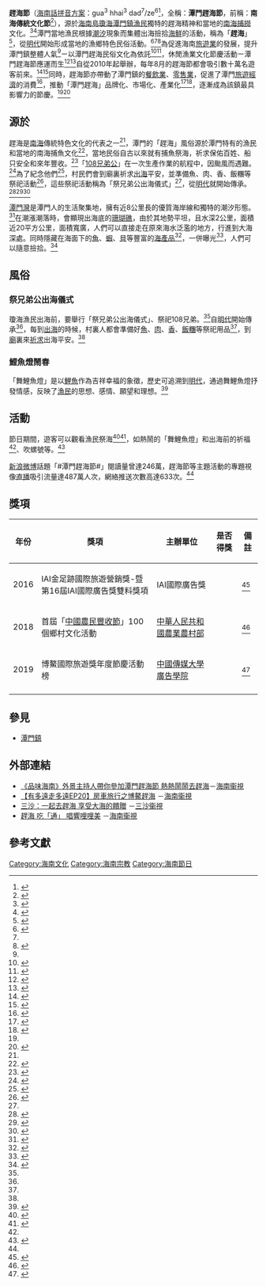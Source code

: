 {{otheruses |subject=在海南島潭門鎮舉辦的節日 |趕海節}}
{{UTC+8}}
{{Infobox Holiday
|holiday_name  = 趕海節
|type          = 
|image         = File:早晨赶海的人 - panoramio.jpg
|imagesize     = 
|caption       = 在早晨趕海的人
|official_name = 潭門趕海節
|nickname      = 趕海
|observedby    = [[潭門鎮|潭門鎮]]漁民和遊客們
|litcolor      = 
|longtype      = 捕撈文化<br>文化主題綜合活動
|significance  = 拜祭「108兄弟公」<br>促進海南[[旅遊業|旅遊業]]發展
|begins        = 每年[[8月|8月]]份左右
|ends          = 
|date          = 
|scheduling    = 
|duration      = 
|frequency     = 每年<ref>{{Cite news|url=http://hnrb.hinews.cn/html/2019-08/05/content_15_2.htm|title=海南周刊｜潭门：一个千年渔港的蝶变|author=赵优|date=2019-08-05|work=[[海南日报|海南日报]]|publisher=|accessdate=2020-07-26|language=zh-cn|format=|quote=8月中旬，琼海市潭门镇就要迎来一年一度的“赶海节”了}}</ref>
|week_ordinal  = <!-- 第一、第二⋯⋯等 -->
|weekday       = 
|month         = 
|date2019      = 8月17日至8月23日
|celebrations  = [[嘉年華會狂歡|嘉年華]]<ref>{{Cite news|url=http://hnrb.hinews.cn/html/2019-08/13/content_2_4.htm|title=潭门赶海节将于8月17日启动 4大板块5大亮点带游客体验南海文化|author=袁宇|date=2019-08-13|work=[[海南日报|海南日报]]|publisher=|accessdate=2020-07-26|language=zh-cn|format=|location=[[海口|海口]]|quote=渔民运动会、赶海寻宝、潭门鲜吃节、沙滩音乐节、露天沙滩观影、“泡沫之夏”亲水嘉年华、赶海盛典等13项主要活动|archive-date=2020-07-26|archive-url=https://web.archive.org/web/20200726080100/http://hnrb.hinews.cn/html/2019-08/13/content_2_4.htm|dead-url=no}}</ref>
|observances   = 「祭兄弟公出海儀式」<br>傳統祭海儀式（拜祭龍王、海神娘娘、祭「108兄弟公」、舞鯉魚燈）<ref>{{Cite news|url=http://paper.wenweipo.com/2017/08/06/WY1708060002.htm|title=海南漁民趕海「祭公」 數千人參與助興|author=|date=2017-08-06|work=[[文汇报_(香港)|文匯報]]|publisher=|accessdate=2020-07-25|language=zh-cn|format=|agency=[[中新社|中新社]]|quote=拜祭龍王、海神娘娘、祭鬥海盜戰風浪的「108兄弟公」、舞鯉魚燈等傳統祭海儀式}}</ref><br>趕海
|relatedto     = [[退潮|退潮]]
}}
'''趕海節'''（[[海南話拼音方案|海南話拼音方案]]：gua<sup>3</sup> hhai<sup>3</sup> dad<sup>7</sup>/ze<sup>6</sup><ref>{{Cite book|url=https://www.worldcat.org/oclc/27678326|publisher=广东人民出版社|location=[[广州|广州]]|isbn=7-218-00195-5|oclc=27678326|last=梁猷刚|last2=[[华南师范大学|华南师范大学]]|last3=《方音字典》编写组|title=海南音字典: 普通话对照|year=1988|pages=|first=|language=zh-cn|access-date=2020-07-25|archive-date=2020-07-13|archive-url=https://web.archive.org/web/20200713230548/https://www.worldcat.org/oclc/27678326|dead-url=no}}</ref>，全稱：'''潭門趕海節'''，前稱：'''南海傳統文化節'''<ref name=":5">{{Cite journal|title=海洋节事活动品牌营销研究——以海南潭门赶海节为例|author=周莹|url=https://kns.cnki.net/KCMS/detail/detail.aspx?dbcode=CJFQ&dbname=CJFDLAST2019&filename=LZHB201906073&v=MjQxOTFNcVk5Q1o0UjhlWDFMdXhZUzdEaDFUM3FUcldNMUZyQ1VSN3FmWU9ScEZDbmhVNy9MS1RmRGJMRzRIOWo=|date=2019-06-23|journal=旅游纵览(下半月)|accessdate=2020-07-26|issue=6|doi=|others=海南热带海洋学院|volume=|page=130-131|language=zh-cn|issn=1004-3292|pmid=|quote=前身为南海传统文化节，自2010年起已成功举办了九届，举办时间为每年的8月...微博话题“#潭门赶海节#”的阅读量已达246万，赶海寻宝等主题活动的专场视频直播吸引流量高达487万人次，网络推文数量则多达633篇次...2018年，参与人次突破二十万|archive-date=2020-07-26|archive-url=https://web.archive.org/web/20200726143129/https://kns.cnki.net/KCMS/detail/detail.aspx?dbcode=CJFQ&dbname=CJFDLAST2019&filename=LZHB201906073&v=MjQxOTFNcVk5Q1o0UjhlWDFMdXhZUzdEaDFUM3FUcldNMUZyQ1VSN3FmWU9ScEZDbmhVNy9MS1RmRGJMRzRIOWo=|dead-url=no}}</ref>），源於[[海南島|海南島]][[瓊海|瓊海]][[潭門鎮|潭門鎮]][[漁民|漁民]]獨特的趕海精神和當地的[[南海|南海]][[過度捕魚|捕撈]]文化。<ref>{{Cite news|url=http://hnrb.hinews.cn/html/2018-01/24/content_19_1.htm|title=2018年海南特色节庆活动精彩纷呈 节庆会展“节目单”先睹为快|author=赵优|date=2018-01-24|work=[[海南日报|海南日报]]|publisher=|accessdate=2020-07-25|language=zh-cn|format=|quote=“赶海”缘起于潭门渔民特有的闯海气概与本地南海渔耕文化|archive-date=2020-07-25|archive-url=https://web.archive.org/web/20200725135759/http://hnrb.hinews.cn/html/2018-01/24/content_19_1.htm|dead-url=no}}</ref><ref>{{Cite news|url=http://paper.wenweipo.com/2015/08/02/CH1508020027.htm|title=南海休漁結束 近九千船出海|author=|date=2015-08-02|work=[[文汇报_(香港)|文匯報]]|publisher=|accessdate=2020-07-26|language=zh-hk|format=|quote=舉行「潭門趕海節」活動，讓更多群眾了解南海的漁業文化|agency=[[新華社|新華社]]|archive-date=2020-07-26|archive-url=https://web.archive.org/web/20200726102149/http://paper.wenweipo.com/2015/08/02/CH1508020027.htm|dead-url=no}}</ref>潭門當地漁民根據[[潮汐|潮汐]]現象而集體出海撿拾[[海鮮|海鮮]]的活動，稱為「'''趕海'''」<ref>{{Cite news|url=http://hnrb.hinews.cn/html/2019-08/18/content_1_7.htm|title=发展休闲渔业，推动旅游消费提质升级 琼海潭门赶海节引来国内外游客|author=袁宇|date=2019-08-18|work=[[海南日报|海南日报]]|publisher=|accessdate=2020-07-26|language=zh-cn|format=|publication-place=[[嘉积|嘉积]]|quote=当地渔民依据这一独特潮汐现象而进行的集体下海捡拾海产活动，被称为“赶海”|archive-date=2020-07-26|archive-url=https://web.archive.org/web/20200726092838/http://hnrb.hinews.cn/html/2019-08/18/content_1_7.htm|dead-url=no}}</ref>，從[[明朝|明代]]開始形成當地的漁鄉特色民俗活動。<ref>{{Cite news|url=https://www.hainan.gov.cn/hainan/szfxwfbh/201908/ae378b8fb9ce41fda75d1496d0b2f3cd.shtml|title=2019年潭门赶海节新闻发布会|author=符春媚|date=2019-08-12|work=|publisher=海南省新闻办|accessdate=2020-07-25|language=zh-cn|format=|quote=这是潭门特有的海洋信仰，不同于沿海地区的妈祖信仰，自明朝沿袭至今，已有600多年的历史。|archiveurl=https://archive.today/20200726082523/https://www.hainan.gov.cn/hainan/szfxwfbh/201908/ae378b8fb9ce41fda75d1496d0b2f3cd.shtml|archivedate=2020-07-26|dead-url=no}}</ref><ref name=":1" /><ref>{{Cite news|url=http://hnrb.hinews.cn/html/2017-03/24/content_45_1.htm|title=我省做精做强滨海旅游，加快发展邮轮旅游，积极开发海洋旅游产品 全速扬帆向深海|author=赵优、谢琛|date=2017-03-24|work=[[海南日报|海南日报]]|publisher=|accessdate=2020-07-25|language=zh-cn|format=|publication-place=[[海口|海口]]|quote=渔民“赶海”民俗|archive-date=2020-07-25|archive-url=https://web.archive.org/web/20200725151649/http://hnrb.hinews.cn/html/2017-03/24/content_45_1.htm|dead-url=no}}</ref>為促進海南[[旅遊業|旅遊業]]的發展，提升潭門鎮整體人氣<ref name=":0" />ㄧ以潭門趕海民俗文化為依託<ref>{{Cite news|url=http://hnrb.hinews.cn/html/2019-12/06/content_8_3.htm|title=琼海：讲好文旅故事 凭借实力“圈粉”|author=袁宇、李关平|date=2019-12-06|work=[[海南日报|海南日报]]|publisher=|accessdate=2020-07-26|language=zh-cn|format=|quote=是琼海市委、市政府挖掘潭门海洋文化，推出的文化节庆活动之一|archive-date=2020-07-26|archive-url=https://web.archive.org/web/20200726122037/http://hnrb.hinews.cn/html/2019-12/06/content_8_3.htm|dead-url=no}}</ref><ref>{{Cite news|url=http://hnrb.hinews.cn/html/2019-11/19/content_18_1.htm|title=琼海美丽乡村建设各具风情，城市国际化水平不断提高 田园风引五洲客|author=袁宇|date=2019-11-19|work=[[海南日报|海南日报]]|publisher=|accessdate=2020-07-26|language=zh-cn|format=|publication-place=[[嘉积|嘉积]]|quote=以潭门赶海民俗文化为依托，打造旅游节庆活动|archive-date=2020-07-26|archive-url=https://web.archive.org/web/20200726121849/http://hnrb.hinews.cn/html/2019-11/19/content_18_1.htm|dead-url=no}}</ref>，休閒漁業文化節慶活動ㄧ潭門趕海節應運而生<ref name=":4">{{Cite news|url=http://hnrb.hinews.cn/html/2019-08/19/content_4_1.htm|title=海南渔村有许多待挖文化资源，有潜力向市场提供有品质的旅游体验——美丽渔村，如何打造？|author=陈雪怡、罗霞|date=2019-08-19|work=[[海南日报|海南日报]]|publisher=|accessdate=2020-07-26|language=zh-cn|format=|quote=潭门赶海节也逐步成为有影响力的休闲渔业节庆活动大品牌|publication-place=[[海口|海口]]|archive-date=2020-07-26|archive-url=https://web.archive.org/web/20200726102149/http://hnrb.hinews.cn/html/2019-08/19/content_4_1.htm|dead-url=no}}</ref><ref name=":0">{{Cite news|url=http://hnrb.hinews.cn/html/2015-08/04/content_7_1.htm|title=十一万游客潭门湾激情踏浪，拾贝抓蟹体验“赶海”民俗 赶海 这一刻，我们都是渔民！|author=佳轩|date=2015-08-04|work=[[海南日报|海南日报]]|publisher=|accessdate=2020-07-25|language=zh-cn|format=|quote=赶海是潭门南海传统特色文化的代表之一，为了拉动地方旅游市场消费，提升小镇的整体知名度，潭门赶海节应运而生。|archive-date=2020-07-25|archive-url=https://web.archive.org/web/20200725123235/http://hnrb.hinews.cn/html/2015-08/04/content_7_1.htm|dead-url=no}}</ref>自從2010年起舉辦，每年8月的趕海節都會吸引數十萬名遊客前來。<ref>{{Cite news|url=http://www.hinews.cn/news/system/2020/01/06/032250039.shtml|title=食在海南丨船儿悠悠海鲜蹦跳，这些渔港码头承载着时光的馈赠|author=天蓬、李明珠|date=2020-01-06|work=[[南海网|南海网]]|publisher=|accessdate=2020-07-26|language=zh-cn|format=|quote=每年8月举办的潭门赶海节，都会吸引数十万名游客齐聚在这儿|archiveurl=https://web.archive.org/web/20200726082936/http://www.hinews.cn/news/system/2020/01/06/032250039.shtml|archivedate=2020-07-26}}</ref><ref>{{Cite news|url=http://www.hinews.cn/news/system/2017/10/20/031302177.shtml|title=十九大时光｜博鳌潭门：携手共进未来更美好|author=丁平、陈德君、张杰、甘晨卉|date=2017-10-20|work=[[南海网|南海网]]|publisher=|accessdate=2020-07-26|language=zh-cn|format=|publication-place=[[嘉积|嘉积]]|quote=3天时间吸引了数万名来自全国各地的游客|agency=[[海南日报|海南日报]]|archiveurl=https://web.archive.org/web/20200726083122/http://www.hinews.cn/news/system/2017/10/20/031302177.shtml|archivedate=2020-07-26}}</ref>同時，趕海節亦帶動了潭門鎮的[[餐飲業|餐飲業]]、[[零售業|零售業]]，促進了潭門[[旅遊經濟|旅遊經濟]]的消費<ref>{{Cite news|url=http://www.hinews.cn/news/system/2019/08/12/032153360.shtml|title=细数历届琼海潭门赶海节：渔村美了渔民富了！|author=任桐、王康泰、钟瑜、曾令瑾|date=2019-08-12|work=[[南海网|南海网]]|publisher=|accessdate=2020-07-26|language=zh-cn|format=|quote=谭门赶海节带旺了潭门镇的餐饮业、零售业，促进了潭门旅游经济的消费|archiveurl=https://web.archive.org/web/20200726083701/http://www.hinews.cn/news/system/2019/08/12/032153360.shtml|archivedate=2020-07-26}}</ref>，推動「潭門趕海」品牌化、市場化、產業化<ref>{{Cite news|url=http://hnrb.hinews.cn/html/2019-08/18/content_1_7.htm|title=发展休闲渔业，推动旅游消费提质升级 琼海潭门赶海节引来国内外游客|author=袁宇|date=2019-08-18|work=[[海南日报|海南日报]]|publisher=|accessdate=2020-07-26|language=zh-cn|format=|publication-place=[[嘉积|嘉积]]|quote=为进一步提升“潭门赶海”的品牌影响力，推动节庆活动走向品牌化、市场化、产业化|archive-date=2020-07-26|archive-url=https://web.archive.org/web/20200726092838/http://hnrb.hinews.cn/html/2019-08/18/content_1_7.htm|dead-url=no}}</ref><ref>{{Cite news|url=http://hnrb.hinews.cn/html/2019-08/24/content_7_1.htm|title=潭门赶海节落幕，琼海将打造赶海节品牌，推进休闲渔业全产业链融合发展 赶海，渔业转型“新富矿”|author=袁宇|date=2019-08-24|work=[[海南日报|海南日报]]|publisher=|accessdate=2020-02-26|language=zh-cn|format=|location=[[嘉积|嘉积]]|quote=举办赶海节是推动渔业由传统捕捞向休闲渔业转型发展的重要举措，琼海将继续做大做强赶海节这一品牌，推进琼海休闲渔业全产业链融合发展|archive-date=2020-07-26|archive-url=https://web.archive.org/web/20200726120228/http://hnrb.hinews.cn/html/2019-08/24/content_7_1.htm|dead-url=no}}</ref>，逐漸成為該鎮最具影響力的節慶。<ref name=":4" /><ref>{{Cite news|url=http://hnrb.hinews.cn/html/2019-09/25/content_3_1.htm|title=琼海全面深化改革，坚持生态优先战略，构建一核多元产业结构 红色热土加速绿色崛起|author=袁宇|date=2019-09-25|work=[[海南日报|海南日报]]|publisher=|accessdate=2020-07-26|language=zh-cn|format=|publication-place=[[海口|海口]]|quote=从2015年开始举办的潭门赶海节，已成为琼海一个节庆旅游品牌|archive-date=2020-08-15|archive-url=https://web.archive.org/web/20200815171214/http://hnrb.hinews.cn/html/2019-09/25/content_3_1.htm|dead-url=no}}</ref>

== 源於 ==
趕海是[[南海|南海]]傳統特色文化的代表之一<ref name=":0" />，潭門的「趕海」風俗源於潭門特有的漁民和當地的南海捕魚文化<ref>{{Cite news|url=http://hnrb.hinews.cn/html/2017-08/06/content_3_5.htm|title=琼海潭门赶海节开幕|author=丁平、袁琛、陈斯华|date=2017-08-06|work=[[海南日报|海南日报]]|publisher=|accessdate=2020-07-25|language=zh-cn|format=|quote=赶海节除了传统的民间祭海仪式|archive-date=2020-07-25|archive-url=https://web.archive.org/web/20200725132117/http://hnrb.hinews.cn/html/2017-08/06/content_3_5.htm|dead-url=no}}</ref>，當地民俗自古以來就有捕魚祭海，祈求保佑百姓、船只安全和來年豐收。<ref name=":1">{{Cite news|url=http://hnrb.hinews.cn/html/2015-08/02/content_1_8.htm|title=南海伏季休渔结束，潭门南海传统文化节开幕 八万游客潭门“赶海”|author=蔡倩|date=2015-08-02|work=[[海南日报|海南日报]]|publisher=|accessdate=2020-07-25|language=zh-cn|format=|quote=渔乡特色民俗活动...渔民们拜祭龙王、海神娘娘，祭船，送渔灯，祈求保佑在新的一年平安，获得大丰收。|publication-place=[[嘉积|嘉积]]|archive-date=2020-07-25|archive-url=https://web.archive.org/web/20200725121741/http://hnrb.hinews.cn/html/2015-08/02/content_1_8.htm|dead-url=no}}</ref>「[[108兄弟公|108兄弟公]]」在一次生產作業的航程中，因颱風而遇難。<ref>{{Cite book|url=https://www.worldcat.org/oclc/46442859|publisher=中国华侨出版社|location=[[北京|北京]]|isbn=7-80120-018-7|oclc=46442859|last=方雄普|last2=许振礼|title=海外侨团寻踪|first=|year=1995|pages=229|quote=有 108 位新客乘船,从海南到南洋谋生,不料船至七洲洋时,遇上了狂风巨浪,由于船沉海底,这 108 位新客便全部遇难了。|language=zh-cn|access-date=2020-07-26|archive-date=2020-07-26|archive-url=https://web.archive.org/web/20200726050937/https://www.worldcat.org/oclc/46442859|dead-url=no}}</ref>為了紀念他們<ref name=":3">{{Cite news|url=http://www.hinews.cn/news/system/2016/08/07/030597750.shtml|title=潭门赶海节举行出海仪式 琼海再现渔家祭海盛典|author=陈康、郭祖莹|date=2016-08-07|work=[[南海网|南海网]]|publisher=|accessdate=2020-07-26|language=zh-cn|format=|agency=[[南国都市报|南国都市报]]|quote=|archiveurl=https://web.archive.org/web/20200726083351/http://www.hinews.cn/news/system/2016/08/07/030597750.shtml|archivedate=2020-07-26}}</ref>，村民們會到廟裏祈求[[出海|出海]]平安，並準備魚、肉、香、飯糰等祭祀活動<ref name=":7">{{Cite news|url=http://hi.people.com.cn/n2/2019/0817/c231190-33260497.html|title=“又是一年赶海季”第五届琼海潭门赶海节开幕|author=枉源、刘阳阳、蒋成柳|date=2019-08-17|work=[[人民网|人民网]]|publisher=|accessdate=2020-07-25|language=zh-cn|format=|publication-place=[[琼海|琼海]]|quote=村民为了纪念他们，每到出海时节，村里人都会过来庙里祈求出海平安，准备鱼、肉、香、饭团等祭祀用品|archive-date=2020-07-25|archive-url=https://web.archive.org/web/20200725183631/http://hi.people.com.cn/n2/2019/0817/c231190-33260497.html|dead-url=no}}</ref>，這些祭祀活動稱為「祭兄弟公出海儀式」<ref name=":3" />，從[[明朝|明代]]就開始傳承。<ref>{{Cite book|url=https://www.worldcat.org/oclc/26843377|publisher=東方出版社|location=[[北京|北京]]|isbn=7-5060-0001-6|oclc=26843377|last=韩振华|last2=林金枝|last3=吴凤斌|title=我国南海诸岛史料汇编|first=|year=1988|pages=368|quote=海南渔民中流行着有关一百零八个兄弟公的传说(传说:远在明朝时|language=zh-cn|access-date=2020-07-26|archive-date=2020-07-26|archive-url=https://web.archive.org/web/20200726051002/https://www.worldcat.org/oclc/26843377|dead-url=no}}</ref><ref name=":8">{{Cite web|title=中国南海民俗记事：祭兄弟公出海仪式|url=https://www.chinesefolklore.org.cn/blog/?uid-20-action-viewspace-itemid-18012|accessdate=2020-07-26|author=[[乌丙安|乌丙安]]|date=2010-09-13|format=|publisher=民俗学博客|language=zh-cn|archiveurl=https://web.archive.org/web/20200726081853/https://www.chinesefolklore.org.cn/blog/?uid-20-action-viewspace-itemid-18012|archivedate=2020-07-26|quote=“祭兄弟公出海仪式”唯有琼海渔民才沿袭至今}}</ref><ref name=":9">{{Cite news|url=http://hainan.sina.com.cn/news/hnyw/2016-07-25/detail-ifxuhukz0970497.shtml|title=潭门邀你来看祭海仪式|author=新浪海南|date=2016-07-25|work=[[新浪|新浪]]|publisher=|accessdate=2020-07-26|language=zh-cn|format=|quote=自明朝沿袭至今，已有六百多年的历史|archiveurl=https://web.archive.org/web/20200726083520/http://hainan.sina.com.cn/news/hnyw/2016-07-25/detail-ifxuhukz0970497.shtml|archivedate=2020-07-26}}</ref>

[[潭門灣|潭門灣]]是潭門人的生活聚集地，擁有近8公里長的優質海岸線和獨特的潮汐形態。<ref>{{Cite news|url=http://hnrb.hinews.cn/html/2016-07/03/content_2_4.htm|title=潭门赶海特色活动展现独特南海文化 今天，我们都是赶海人！|author=赵优|date=2016-07-03|work=[[海南日报|海南日报]]|publisher=|accessdate=2020-07-25|language=zh-cn|format=|quote=潭门湾，拥有近8公里长的优质海岸线和独特的潮汐规律。|publication-place=[[嘉积|嘉积]]|archive-date=2020-07-25|archive-url=https://web.archive.org/web/20200725132812/http://hnrb.hinews.cn/html/2016-07/03/content_2_4.htm|dead-url=no}}</ref>在潮漲潮落時，會顯現出海底的[[珊瑚礁|珊瑚礁]]，由於其地勢平坦，且水深2公里，面積近20平方公里，面積寬廣，人們可以直接走在原來海水泛濫的地方，行進到大海深處。同時隱藏在海面下的[[魚|魚]]、[[蝦|蝦]]、[[貝類|貝]]等豐富的[[海產|海產品]]<ref>{{Cite news|url=http://hnrb.hinews.cn/html/2016-05/24/content_9_3.htm|title=“发现三沙之美”作品精选 赶海人与南海落日|author=刘操|date=2016-05-24|work=[[海南日报|海南日报]]|publisher=|accessdate=2020-07-25|language=zh-cn|format=|quote=收获各类海鲜、贝类|publication-place=[[永兴岛|永兴岛]]|archive-date=2020-07-25|archive-url=https://web.archive.org/web/20200725165623/http://hnrb.hinews.cn/html/2016-05/24/content_9_3.htm|dead-url=no}}</ref>，一併曝光<ref name=":2">{{Cite news|url=http://hnrb.hinews.cn/html/2016-01/21/content_9_2.htm|title=临高乐豪村：花果满庭乐悠然 赶海归来尝文蛤|author=李佳飞、黄彩云、吴孝俊|date=2016-01-21|work=[[海南日报|海南日报]]|publisher=|accessdate=2020-07-25|language=zh-cn|format=|quote=赶海，就是利用潮涨潮落的规律，在退潮的时候，人们赶到海里抓鱼、螃蟹，挖沙螺、海螺|publication-place=[[临城镇_(临高县)|临城]]|archive-date=2020-07-25|archive-url=https://web.archive.org/web/20200725135749/http://hnrb.hinews.cn/html/2016-01/21/content_9_2.htm|dead-url=no}}</ref>，人們可以隨意撿拾。<ref>{{Cite news|url=http://hnrb.hinews.cn/html/2017-05/31/content_16_2.htm|title=潭门赶海 体验不一样的渔趣|author=赵优|date=2017-05-31|work=[[海南日报|海南日报]]|publisher=|accessdate=2020-07-25|language=zh-cn|format=|quote=尽情地“捡起”快乐，收获新鲜的海货|archive-date=2020-07-25|archive-url=https://web.archive.org/web/20200725163849/http://hnrb.hinews.cn/html/2017-05/31/content_16_2.htm|dead-url=no}}</ref>

== 風俗 ==
=== 祭兄弟公出海儀式 ===
瓊海漁民出海前，要舉行「祭兄弟公出海儀式」、祭祀108兄弟。<ref name=":8" />自[[明朝|明代]]開始傳承<ref name=":9" />，每到[[出海|出海]]的時候，村裏人都會準備好[[魚|魚]]、[[肉类食物|肉]]、[[香|香]]、[[飯糰|飯糰]]等祭祀用品<ref name=":7" />，到[[寺庙|廟]]裏來[[祷告|祈求]]出海平安。<ref name=":8" />

=== 鯉魚燈鬧春 ===
「舞鯉魚燈」是以[[紅褐鯉|鯉魚]]作為吉祥幸福的象徵，歷史可追溯到[[明朝|明代]]，通過舞鯉魚燈抒發情感，反映了[[漁民|漁民]]的思想、感情、願望和理想。<ref>{{Cite journal|title=海南省非物質文化遺產介紹(30) 鯉魚燈鬧春|author=雪兒|url=https://tra.oversea.cnki.net/KCMS/detail/detail.aspx?dbcode=CJFQ&dbname=CJFD2014&filename=SDFA201405023&v=MzAzMjNMdXhZUzdEaDFUM3FUcldNMUZyQ1VSN3FmWU9SbkZ5M2tVNzNKTmluTmI3RzRIOVhNcW85SFo0UjhlWDE=|journal=新東方|issue=5|doi=|others=|year=2014|volume=|page=|issn=1004-700X|pmid=|quote=“鲤鱼灯闹舂”是把鲤鱼作为吉祥物和幸福的象征...反映渔乡民众的思想、感情、愿望和理想。此项活动主要兴盛和流行在琼海渔乡一带...历史可追溯到明朝|access-date=2020-07-28|archive-date=2020-07-28|archive-url=https://web.archive.org/web/20200728115558/https://tra.oversea.cnki.net/KCMS/detail/detail.aspx?dbcode=CJFQ&dbname=CJFD2014&filename=SDFA201405023&v=MzAzMjNMdXhZUzdEaDFUM3FUcldNMUZyQ1VSN3FmWU9SbkZ5M2tVNzNKTmluTmI3RzRIOVhNcW85SFo0UjhlWDE=|dead-url=no}}</ref>

== 活動 ==
節日期間，遊客可以觀看漁民祭海<ref name=":6">{{Cite news|url=http://hainan.sina.com.cn/news/hnyw/2018-08-11/detail-ihhqtaww9712685.shtml|title=潭门赶海节推出“南海大讲堂” 一起听代代相传的赶海故事|author=新浪海南|date=2018-08-11|work=[[新浪网|新浪网]]|publisher=|accessdate=2020-07-28|language=zh-cn|format=|quote=每年潭门赶海节必备的祭海仪式、舞鲤鱼灯等海洋文化项目|archive-date=2020-07-28|archive-url=https://web.archive.org/web/20200728114126/http://hainan.sina.com.cn/news/hnyw/2018-08-11/detail-ihhqtaww9712685.shtml|dead-url=no}}</ref><ref>{{Cite news|url=https://k.sina.cn/article_1784473157_6a5ce64502001c2lx.html?from=travel|title=2019年第五届琼海潭门赶海节开幕 渔民祭海祈福|author=张茜翼|date=2019-08-18|work=[[新浪网|新浪网]]|publisher=|accessdate=2020-07-28|language=zh-cn|format=|agency=[[中國新聞網|中國新聞網]]|archive-date=2020-07-28|archive-url=https://web.archive.org/web/20200728112310/https://k.sina.cn/article_1784473157_6a5ce64502001c2lx.html?from=travel|dead-url=no}}</ref>，如熱鬧的「舞鯉魚燈」和出海前的祈福<ref name=":6" />、吹螺號等。<ref>{{Cite news|url=https://go.huanqiu.com/article/9CaKrnJYDWC|title=2016潭门赶海节举行祭海仪式 推6大特色主题活动|author=国家旅游局信息中心|date=2016-08-08|work=[[环球网|环球网]]|publisher=|accessdate=2020-07-28|language=zh-cn|format=|quote=锣鼓敲开云层，盛夏的阳光照耀潭门港;螺号吹响征途，待发的渔船已跃跃欲试。|archive-date=2020-07-28|archive-url=https://web.archive.org/web/20200728124945/https://go.huanqiu.com/article/9CaKrnJYDWC|dead-url=no}}</ref>

[[新浪微博|新浪微博]]話題「#潭門趕海節#」閱讀量曾達246萬，趕海節等主題活動的專題視像[[現場直播|直播]]吸引流量達487萬人次，網絡推送次數高達633次。<ref name=":5" />

== 獎項 ==
{| class="wikitable"
!年份
!獎項
!主辦單位
!是否得獎
!備註
|-
|2016
|IAI金足跡國際旅遊營銷獎-暨第16屆IAI國際廣告獎雙料獎項
|IAI國際廣告獎
|{{won}}
|<ref>{{Cite news|url=http://hainan.sina.com.cn/news/hnyw/2016-07-26/detail-ifxuhukv7525888.shtml|title=旅游V影响峰会:千年渔港小镇潭门荣获国际营销广告大奖|author=新浪海南|date=2016-07-26|work=[[新浪|新浪]]|publisher=|accessdate=2020-07-26|language=zh-cn|format=|quote=入围的“潭门赶海节”市场营销项目斩获IAI金足迹国际旅游营销铜奖|archivedate=2020-07-26|archiveurl=https://web.archive.org/web/20200726140722/http://hainan.sina.com.cn/news/hnyw/2016-07-26/detail-ifxuhukv7525888.shtml}}</ref>
|-
|2018
|首屆「[[中國農民豐收節|中國農民豐收節]]」100個鄉村文化活動
|[[中華人民共和國農業農村部|中華人民共和國農業農村部]]
|{{included}}    
|<ref>{{Cite news|url=http://hnrb.hinews.cn/html/2018-09/09/content_1_4.htm|title=首届“中国农民丰收节”百个乡村文化活动候选名单公示 我省4市县乡村文化活动入选|author=傅人意|date=2018-09-09|work=[[海南日报|海南日报]]|publisher=|accessdate=2020-07-25|language=zh-cn|format=|publication-place=[[海口|海口]]|quote=琼海市潭门镇的潭门赶海节|archive-date=2020-07-25|archive-url=https://web.archive.org/web/20200725191848/http://hnrb.hinews.cn/html/2018-09/09/content_1_4.htm|dead-url=no}}</ref>
|-
|2019
|博鰲國際旅遊獎年度節慶活動榜
|[[中國傳媒大學廣告學院|中國傳媒大學廣告學院]]
|{{won}}
|<ref>{{Cite news|url=http://ngdsb.hinews.cn/html/2019-11/25/content_10_5.htm|title=博鳌国际旅游奖颁出 海南上了三大榜单|author=陈康|date=2019-11-25|work=[[南国都市报|南国都市报]]|publisher=|accessdate=2020-07-26|language=zh-cn|format=|quote=2019年第五届琼海潭门赶海节上“年度节庆活动榜”|archive-date=2020-07-25|archive-url=https://web.archive.org/web/20200725161410/http://ngdsb.hinews.cn/html/2019-11/25/content_10_5.htm|dead-url=no}}</ref>
|-
|}

== 參見 ==
* [[潭門鎮|潭門鎮]]

== 外部連結 ==
* [https://www.youtube.com/watch?v=vDcd5DsN9p0 《品味海南》外景主持人帶你參加潭門趕海節 熱熱鬧鬧去趕海]{{zh-cn}}－[[海南衞視|海南衞視]]
* [https://www.youtube.com/watch?v=f8cVeWDXxiY 【有多遠走多遠EP20】房車旅行之博鰲趕海] {{Wayback|url=https://www.youtube.com/watch?v=f8cVeWDXxiY |date=20200819175058 }}{{zh-cn}}－[[海南衞視|海南衞視]]
* [http://www.hnntv.cn/m2o/redirect.php?id=352905 三沙：一起去趕海 享受大海的饋贈] {{Wayback|url=http://www.hnntv.cn/m2o/redirect.php?id=352905 |date=20200725133101 }}{{zh-cn}}－[[三沙衞視|三沙衞視]]
* [http://www.hnntv.cn/m2o/redirect.php?id=249367 趕海 吃「通」 唱響哩哩美] {{Wayback|url=http://www.hnntv.cn/m2o/redirect.php?id=249367 |date=20200725173112 }}{{zh-cn}}－[[海南衞視|海南衞視]]

== 參考文獻 ==
<references responsive="" />

{{Hainan topics}}

[[Category:海南文化|Category:海南文化]]
[[Category:海南宗教|Category:海南宗教]]
[[Category:海南節日|Category:海南節日]]